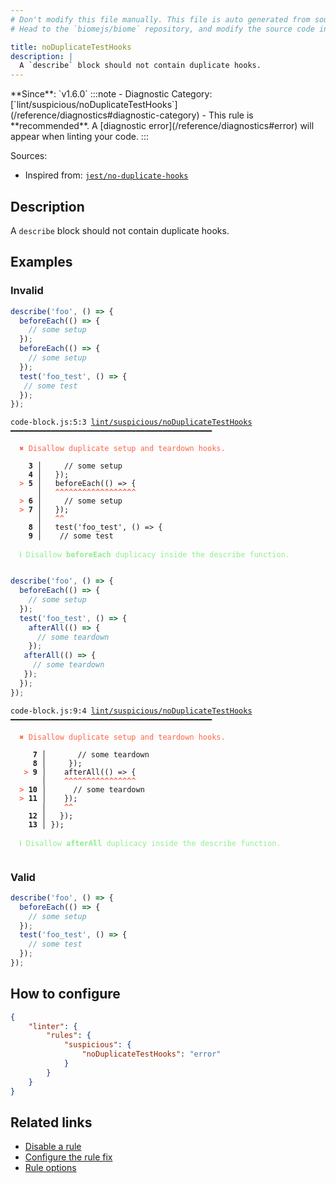 ```yaml
---
# Don't modify this file manually. This file is auto generated from source, and you will lose your changes next time the website is built.
# Head to the `biomejs/biome` repository, and modify the source code in there.

title: noDuplicateTestHooks
description: |
  A `describe` block should not contain duplicate hooks.
---
```


<Tabs>
<TabItem label="JavaScript (and super languages)" icon="seti:javascript">
**Since**: `v1.6.0`
:::note
- Diagnostic Category: [`lint/suspicious/noDuplicateTestHooks`](/reference/diagnostics#diagnostic-category)
- This rule is **recommended**. A [diagnostic error](/reference/diagnostics#error) will appear when linting your code.
:::

Sources: 
- Inspired from: <a href="https://github.com/jest-community/eslint-plugin-jest/blob/main/docs/rules/no-duplicate-hooks.md" target="_blank"><code>jest/no-duplicate-hooks</code></a>

## Description
A `describe` block should not contain duplicate hooks.

## Examples

### Invalid

```js
describe('foo', () => {
  beforeEach(() => {
    // some setup
  });
  beforeEach(() => {
    // some setup
  });
  test('foo_test', () => {
   // some test
  });
});
```

<pre class="language-text"><code class="language-text">code-block.js:5:3 <a href="https://biomejs.dev/linter/rules/no-duplicate-test-hooks">lint/suspicious/noDuplicateTestHooks</a> ━━━━━━━━━━━━━━━━━━━━━━━━━━━━━━━━━━━━━━━━━━━━━<br /><br />  <strong><span style="color: Tomato;">✖</span></strong> <span style="color: Tomato;">Disallow duplicate setup and teardown hooks.</span><br />  <br />    <strong>3 │ </strong>    // some setup<br />    <strong>4 │ </strong>  &#125;);<br />  <strong><span style="color: Tomato;">&gt;</span></strong> <strong>5 │ </strong>  beforeEach(() =&gt; &#123;<br />   <strong>   │ </strong>  <strong><span style="color: Tomato;">^</span></strong><strong><span style="color: Tomato;">^</span></strong><strong><span style="color: Tomato;">^</span></strong><strong><span style="color: Tomato;">^</span></strong><strong><span style="color: Tomato;">^</span></strong><strong><span style="color: Tomato;">^</span></strong><strong><span style="color: Tomato;">^</span></strong><strong><span style="color: Tomato;">^</span></strong><strong><span style="color: Tomato;">^</span></strong><strong><span style="color: Tomato;">^</span></strong><strong><span style="color: Tomato;">^</span></strong><strong><span style="color: Tomato;">^</span></strong><strong><span style="color: Tomato;">^</span></strong><strong><span style="color: Tomato;">^</span></strong><strong><span style="color: Tomato;">^</span></strong><strong><span style="color: Tomato;">^</span></strong><strong><span style="color: Tomato;">^</span></strong><strong><span style="color: Tomato;">^</span></strong><br />  <strong><span style="color: Tomato;">&gt;</span></strong> <strong>6 │ </strong>    // some setup<br />  <strong><span style="color: Tomato;">&gt;</span></strong> <strong>7 │ </strong>  &#125;);<br />   <strong>   │ </strong>  <strong><span style="color: Tomato;">^</span></strong><strong><span style="color: Tomato;">^</span></strong><br />    <strong>8 │ </strong>  test('foo&#95;test', () =&gt; &#123;<br />    <strong>9 │ </strong>   // some test<br />  <br />  <strong><span style="color: lightgreen;">ℹ</span></strong> <span style="color: lightgreen;">Disallow </span><span style="color: lightgreen;"><strong>beforeEach</strong></span><span style="color: lightgreen;"> duplicacy inside the describe function.</span><br />  <br /></code></pre>

```js
describe('foo', () => {
  beforeEach(() => {
    // some setup
  });
  test('foo_test', () => {
    afterAll(() => {
      // some teardown
    });
   afterAll(() => {
     // some teardown
   });
  });
});
```

<pre class="language-text"><code class="language-text">code-block.js:9:4 <a href="https://biomejs.dev/linter/rules/no-duplicate-test-hooks">lint/suspicious/noDuplicateTestHooks</a> ━━━━━━━━━━━━━━━━━━━━━━━━━━━━━━━━━━━━━━━━━━━━━<br /><br />  <strong><span style="color: Tomato;">✖</span></strong> <span style="color: Tomato;">Disallow duplicate setup and teardown hooks.</span><br />  <br />     <strong>7 │ </strong>      // some teardown<br />     <strong>8 │ </strong>    &#125;);<br />   <strong><span style="color: Tomato;">&gt;</span></strong> <strong>9 │ </strong>   afterAll(() =&gt; &#123;<br />    <strong>   │ </strong>   <strong><span style="color: Tomato;">^</span></strong><strong><span style="color: Tomato;">^</span></strong><strong><span style="color: Tomato;">^</span></strong><strong><span style="color: Tomato;">^</span></strong><strong><span style="color: Tomato;">^</span></strong><strong><span style="color: Tomato;">^</span></strong><strong><span style="color: Tomato;">^</span></strong><strong><span style="color: Tomato;">^</span></strong><strong><span style="color: Tomato;">^</span></strong><strong><span style="color: Tomato;">^</span></strong><strong><span style="color: Tomato;">^</span></strong><strong><span style="color: Tomato;">^</span></strong><strong><span style="color: Tomato;">^</span></strong><strong><span style="color: Tomato;">^</span></strong><strong><span style="color: Tomato;">^</span></strong><strong><span style="color: Tomato;">^</span></strong><br />  <strong><span style="color: Tomato;">&gt;</span></strong> <strong>10 │ </strong>     // some teardown<br />  <strong><span style="color: Tomato;">&gt;</span></strong> <strong>11 │ </strong>   &#125;);<br />    <strong>   │ </strong>   <strong><span style="color: Tomato;">^</span></strong><strong><span style="color: Tomato;">^</span></strong><br />    <strong>12 │ </strong>  &#125;);<br />    <strong>13 │ </strong>&#125;);<br />  <br />  <strong><span style="color: lightgreen;">ℹ</span></strong> <span style="color: lightgreen;">Disallow </span><span style="color: lightgreen;"><strong>afterAll</strong></span><span style="color: lightgreen;"> duplicacy inside the describe function.</span><br />  <br /></code></pre>

### Valid

```js
describe('foo', () => {
  beforeEach(() => {
    // some setup
  });
  test('foo_test', () => {
    // some test
  });
});
```

## How to configure
```json title="biome.json"
{
	"linter": {
		"rules": {
			"suspicious": {
				"noDuplicateTestHooks": "error"
			}
		}
	}
}

```
## Related links

- [Disable a rule](/linter/#disable-a-lint-rule)
- [Configure the rule fix](/linter#configure-the-rule-fix)
- [Rule options](/linter/#rule-options)

</TabItem>
</Tabs>

